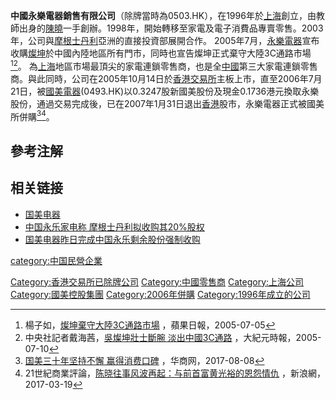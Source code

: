 '''中國永樂電器銷售有限公司'''（除牌當時為0503.HK），在1996年於[[上海|上海]]創立，由教師出身的[[陈晓_(企业家)|陳曉]]一手創辦。1998年，開始轉移至家電及電子消費品專賣零售。2003年，公司與[[摩根士丹利|摩根士丹利]]亞洲的直接投資部展開合作。
2005年7月，[[永樂電器|永樂電器]]宣布收購[[燦坤|燦坤]]於中國內陸地區所有門市，同時也宣告燦坤正式棄守大陸3C通路市場<ref>楊子如，[http://www.appledaily.com.tw/appledaily/article/headline/20050705/1890915/ 燦坤棄守大陸3C通路市場] {{Wayback|url=http://www.appledaily.com.tw/appledaily/article/headline/20050705/1890915/ |date=20170811104853 }}，蘋果日報，2005-07-05</ref><ref>中央社記者戴海茜，[http://www.epochtimes.com/b5/5/7/10/n981219.htm 吳燦坤壯士斷腕 淡出中國3C通路] {{Wayback|url=http://www.epochtimes.com/b5/5/7/10/n981219.htm |date=20200505102403 }}，大紀元時報，2005-07-10</ref>。
為[[上海|上海]]地區市場最頂尖的家電連鎖零售商，也是全[[中國|中國]]第三大家電連鎖零售商。與此同時，公司在2005年10月14日於[[香港交易所|香港交易所]]主板上市，直至2006年7月21日，被[[國美電器|國美電器]](0493.HK)以0.3247股新國美股份及現金0.1736港元換取永樂股份，通過交易完成後，已在2007年1月31日退出[[香港|香港]]股市，永樂電器正式被國美所併購<ref>[http://digi.hsw.cn/system/2017/0808/94277.shtml 国美三十年坚持不懈 赢得消费口碑] {{Wayback|url=http://digi.hsw.cn/system/2017/0808/94277.shtml |date=20190815164433 }}，华商网，2017-08-08</ref><ref>21世紀商業評論，[http://www.sina.com.cn/midpage/mobile/index.d.html?docID=fycnikk1187221&url=finance.sina.cn/2017-03-19/detail-ifycnikk1187221.d.html 陈晓往事风波再起：与前首富黄光裕的恩怨情仇] {{Wayback|url=http://www.sina.com.cn/midpage/mobile/index.d.html?docID=fycnikk1187221&url=finance.sina.cn%2F2017-03-19%2Fdetail-ifycnikk1187221.d.html |date=20190812230029 }}，新浪網，2017-03-19</ref>。

== 參考注解 ==
{{reflist}}
==相关链接==
*[http://www.gome.com.cn 国美电器] {{Wayback|url=http://www.gome.com.cn/ |date=20210418004301 }}
*[http://biz.163.com/40928/9/11BVSS1F00020QC3.html 中国永乐家电称 摩根士丹利拟收购其20%股权] {{Wayback|url=http://biz.163.com/40928/9/11BVSS1F00020QC3.html |date=20190818222745 }}
*[http://www.cpw.com.cn/Article/2007-1/2007129111913736003.Htm 国美电器昨日完成中国永乐剩余股份强制收购] {{Wayback|url=http://www.cpw.com.cn/Article/2007-1/2007129111913736003.Htm |date=20081120124525 }}


[[category:中国民營企業|category:中国民營企業]]
[[Category:香港交易所已除牌公司|Category:香港交易所已除牌公司]]
[[Category:中國零售商|Category:中國零售商]]
[[Category:上海公司|Category:上海公司]]
[[Category:國美控股集團|Category:國美控股集團]]
[[Category:2006年併購|Category:2006年併購]]
[[Category:1996年成立的公司|Category:1996年成立的公司]]